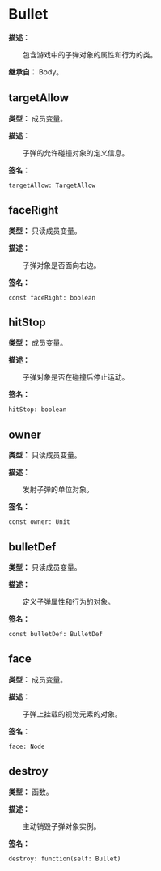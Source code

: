 
# Bullet

**描述：**

&emsp;&emsp;包含游戏中的子弹对象的属性和行为的类。

**继承自：** Body。

## targetAllow

**类型：** 成员变量。

**描述：**

&emsp;&emsp;子弹的允许碰撞对象的定义信息。

**签名：**
```tl
targetAllow: TargetAllow
```

## faceRight

**类型：** 只读成员变量。

**描述：**

&emsp;&emsp;子弹对象是否面向右边。

**签名：**
```tl
const faceRight: boolean
```

## hitStop

**类型：** 成员变量。

**描述：**

&emsp;&emsp;子弹对象是否在碰撞后停止运动。

**签名：**
```tl
hitStop: boolean
```

## owner

**类型：** 只读成员变量。

**描述：**

&emsp;&emsp;发射子弹的单位对象。

**签名：**
```tl
const owner: Unit
```

## bulletDef

**类型：** 只读成员变量。

**描述：**

&emsp;&emsp;定义子弹属性和行为的对象。

**签名：**
```tl
const bulletDef: BulletDef
```

## face

**类型：** 成员变量。

**描述：**

&emsp;&emsp;子弹上挂载的视觉元素的对象。

**签名：**
```tl
face: Node
```

## destroy

**类型：** 函数。

**描述：**

&emsp;&emsp;主动销毁子弹对象实例。

**签名：**
```tl
destroy: function(self: Bullet)
```
